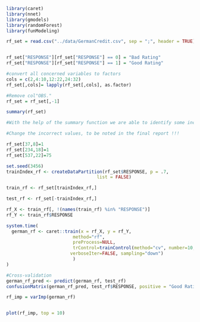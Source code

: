 ```r
library(caret)
library(nnet)
library(gmodels)
library(randomForest)
library(funModeling)

rf_set = read.csv("../data/GermanCredit.csv", sep = ";", header = TRUE)


rf_set["RESPONSE"][rf_set["RESPONSE"] == 0] = "Bad Rating"
rf_set["RESPONSE"][rf_set["RESPONSE"] == 1] = "Good Rating"

#convert all concerned variables to factors
cols = c(2,4:10,12:22,24:32)
rf_set[,cols]= lapply(rf_set[,cols], as.factor)

#Remove col"OBS."
rf_set = rf_set[,-1]

summary(rf_set)

#With the help of the summary function we are able to identify some incorrect values such as edutcation = -1, age = 125 and guarantor = 2 (only one occurrence of 2, might be a typo) 

#Change the incorrect values, to be noted in the final report !!!

rf_set[37,8]=1
rf_set[234,18]=1
rf_set[537,22]=75

```

```r
set.seed(3456)
trainIndex_rf <- createDataPartition(rf_set$RESPONSE, p = .7,
                                  list = FALSE)

train_rf <- rf_set[trainIndex_rf,]

test_rf <- rf_set[-trainIndex_rf,]
```


```r

rf_X <- train_rf[, !(names(train_rf) %in% "RESPONSE")]
rf_Y <- train_rf$RESPONSE

system.time(
  german_rf <- caret::train(x = rf_X, y = rf_Y,
                         method="rf",
                         preProcess=NULL,
                         trControl=trainControl(method="cv", number=10,
                        verboseIter=FALSE, sampling="down")
                         )
)

```

```r
#Cross-validation
german_rf_pred <- predict(german_rf, test_rf)
confusionMatrix(german_rf_pred, test_rf$RESPONSE, positive = "Good Rating")

```

```r

rf_imp = varImp(german_rf)


plot(rf_imp, top = 10)

```
